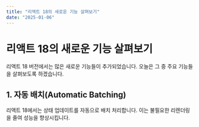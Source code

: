 ```yaml
---
title: "리액트 18의 새로운 기능 살펴보기"
date: "2025-01-06"
---
```



# 리액트 18의 새로운 기능 살펴보기

리액트 18 버전에서는 많은 새로운 기능들이 추가되었습니다. 오늘은 그 중 주요 기능들을 살펴보도록 하겠습니다.

## 1. 자동 배치(Automatic Batching)

리액트 18에서는 상태 업데이트를 자동으로 배치 처리합니다. 이는 불필요한 리렌더링을 줄여 성능을 향상시킵니다.

<TestComponents />
